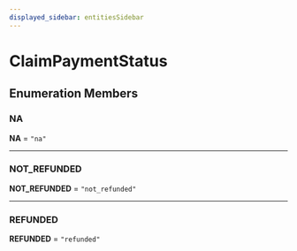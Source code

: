 ```yaml
---
displayed_sidebar: entitiesSidebar
---
```



# ClaimPaymentStatus

## Enumeration Members

### NA

 **NA** = ``"na"``

___

### NOT\_REFUNDED

 **NOT\_REFUNDED** = ``"not_refunded"``

___

### REFUNDED

 **REFUNDED** = ``"refunded"``
